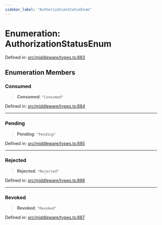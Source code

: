 ```yaml
---
sidebar_label: "AuthorizationStatusEnum"
---
```


# Enumeration: AuthorizationStatusEnum

Defined in: [src/middleware/types.ts:883](https://github.com/PolymeshAssociation/polymesh-sdk/blob/bee6a2fe7a8ce5db42a6982e793782182cde2153/src/middleware/types.ts#L883)

## Enumeration Members

### Consumed

> **Consumed**: `"Consumed"`

Defined in: [src/middleware/types.ts:884](https://github.com/PolymeshAssociation/polymesh-sdk/blob/bee6a2fe7a8ce5db42a6982e793782182cde2153/src/middleware/types.ts#L884)

***

### Pending

> **Pending**: `"Pending"`

Defined in: [src/middleware/types.ts:885](https://github.com/PolymeshAssociation/polymesh-sdk/blob/bee6a2fe7a8ce5db42a6982e793782182cde2153/src/middleware/types.ts#L885)

***

### Rejected

> **Rejected**: `"Rejected"`

Defined in: [src/middleware/types.ts:886](https://github.com/PolymeshAssociation/polymesh-sdk/blob/bee6a2fe7a8ce5db42a6982e793782182cde2153/src/middleware/types.ts#L886)

***

### Revoked

> **Revoked**: `"Revoked"`

Defined in: [src/middleware/types.ts:887](https://github.com/PolymeshAssociation/polymesh-sdk/blob/bee6a2fe7a8ce5db42a6982e793782182cde2153/src/middleware/types.ts#L887)
